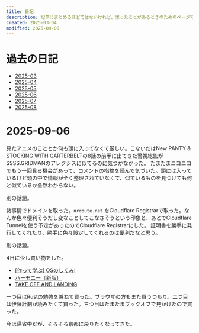 ```yaml
---
title: 日記
description: 記事にまとめるほどではないけれど、思ったことがあるときのためのページです。
created: 2025-03-04
modified: 2025-09-06
---
```



# 過去の日記

- [2025-03](/diary/2025-03)
- [2025-04](/diary/2025-04)
- [2025-05](/diary/2025-05)
- [2025-06](/diary/2025-06)
- [2025-07](/diary/2025-07)
- [2025-08](/diary/2025-08)

# 2025-09-06

見たアニメのこととか何も頭に入ってなくて厳しい。こないだはNew PANTY & STOCKING WITH GARTERBELTの8話の前半に出てきた警視総監がSSSS.GRIDMANのアレクシスに似てるのに気づかなかった。
たまたまニコニコでもう一回見る機会があって、コメントの指摘を読んで気づいた。頭には入っているけど頭の中で情報が全く整理されていなくて、似ているものを見つけても何と似ているか全然わからない。

別の話題。

諸事情でドメインを取った。`nrroute.net` をCloudflare Registrarで取った。なんか色々便利そうだし変なことしてこなさそうという印象と、あとでCloudflare Tunnelを使う予定があったのでCloudflare Registrarにした。
証明書を勝手に発行してくれたり、勝手に色々設定してくれるのは便利だなと思う。

別の話題。

4日に少し買い物をした。

- [\[作って学ぶ\] OSのしくみⅠ](https://gihyo.jp/book/2025/978-4-297-14859-1)
- [ハーモニー〔新版〕](https://www.hayakawa-online.co.jp/shop/g/g0000021166/)
- [TAKE OFF AND LANDING](https://www.discogs.com/ja/release/2086225-Yoshinori-Sunahara-Take-Off-And-Landing)

一つ目はRustの勉強を兼ねて買った。ブラウザの方もまた買うつもり。二つ目は伊藤計劃が読みたくて買った。三つ目はたまたまブックオフで見かけたので買った。

今は帰省中だが、そろそろ京都に戻りたくなってきた。
